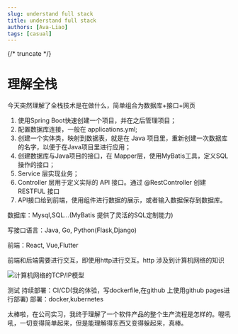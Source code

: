 ```yaml
---
slug: understand full stack
title: understand full stack
authors: [Ava-Liao]
tags: [casual]
---
```


{/* truncate */}

# 理解全栈
今天突然理解了全栈技术是在做什么，简单组合为数据库+接口+网页
1. 使用Spring Boot快速创建一个项目，并在之后管理项目；
2. 配置数据库连接，一般在 applications.yml;
3. 创建一个实体类，映射到数据表，就是在 Java 项目里，重新创建一次数据库的名字，以便于在Java项目里进行应用；
4. 创建数据库与Java项目的接口，在 Mapper层，使用MyBatis工具，定义SQL操作的接口；
5. Service 层实现业务；
6. Controller 层用于定义实际的 API 接口。通过 @RestController 创建 RESTFUL 接口
7. API接口给到前端，使用组件进行数据的展示，或者输入数据保存到数据库。

数据库：Mysql,SQL...(MyBatis 提供了灵活的SQL定制能力)

写接口语言：Java, Go, Python(Flask,Django)

前端：React, Vue,Flutter

前端和后端需要进行交互，即使用http进行交互。http 涉及到计算机网络的知识

![计算机网络的TCP/IP模型](./img.png)


测试
持续部署：CI/CD(我的体验，写dockerfile,在github 上使用github pages进行部署)
部署：docker,kubernetes


太棒啦，在公司实习，我终于理解了一个软件产品的整个生产流程是怎样的。喔吼吼，一切变得简单起来，但是能理解得东西又变得躲起来，真棒。


